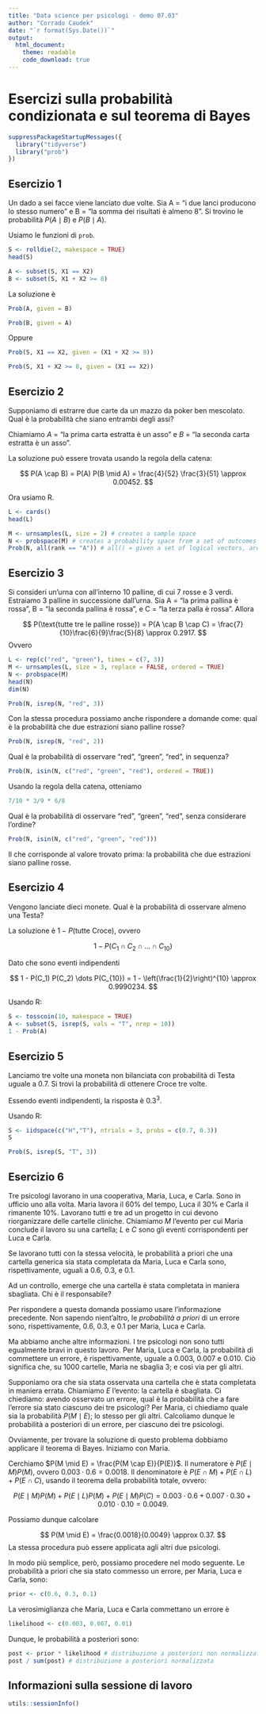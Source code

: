 ```yaml
---
title: "Data science per psicologi - demo 07.03"
author: "Corrado Caudek"
date: "`r format(Sys.Date())`"
output:
  html_document:
    theme: readable
    code_download: true
---
```


# Esercizi sulla probabilità condizionata e sul teorema di Bayes

```r
suppressPackageStartupMessages({
  library("tidyverse")
  library("prob")
})
```

## Esercizio 1

Un dado a sei facce viene lanciato due volte. Sia A = "i due lanci producono lo stesso numero" e B = "la somma dei risultati è almeno 8". Si trovino le probabilità $P(A \mid B)$ e $P(B \mid A)$.

Usiamo le funzioni di `prob`.

```r
S <- rolldie(2, makespace = TRUE) 
head(S)
```

```r
A <- subset(S, X1 == X2)
B <- subset(S, X1 + X2 >= 8)
```

La soluzione è

```r
Prob(A, given = B)
```

```r
Prob(B, given = A)
```

Oppure

```r
Prob(S, X1 == X2, given = (X1 + X2 >= 8))
```

```r
Prob(S, X1 + X2 >= 8, given = (X1 == X2))
```

## Esercizio 2

Supponiamo di estrarre due carte da un mazzo da poker ben mescolato. Qual è la probabilità che siano entrambi degli assi?

Chiamiamo $A$ = "la prima carta estratta è un asso" e $B$ = "la seconda carta estratta è un asso".

La soluzione può essere trovata usando la regola della catena:

$$
P(A \cap B) = P(A) P(B \mid A) = \frac{4}{52} \frac{3}{51} \approx 0.00452.
$$

Ora usiamo $\textsf{R}$.

```r
L <- cards()
head(L)
```
```r
M <- urnsamples(L, size = 2) # creates a sample space
N <- probspace(M) # creates a probability space from a set of outcomes
Prob(N, all(rank == "A")) # all() = given a set of logical vectors, are all of the values true?
```

## Esercizio 3

Si consideri un'urna con all'interno 10 palline, di cui 7 rosse e 3 verdi. Estraiamo 3 palline in successione dall'urna. Sia A = "la prima pallina è rossa", B = "la seconda pallina è rossa", e C = "la terza palla è rossa". Allora

$$
P(\text{tutte tre le palline rosse}) = P(A \cap B \cap C) = \frac{7}{10}\frac{6}{9}\frac{5}{8} \approx 0.2917.
$$
Ovvero

```r
L <- rep(c("red", "green"), times = c(7, 3))
M <- urnsamples(L, size = 3, replace = FALSE, ordered = TRUE) 
N <- probspace(M)
head(N)
dim(N)
```

```r
Prob(N, isrep(N, "red", 3))
```

Con la stessa procedura possiamo anche rispondere a domande come: qual è la probabilità che due estrazioni siano palline rosse?

```r
Prob(N, isrep(N, "red", 2))
```

Qual è la probabilità di osservare "red", "green", "red", in sequenza?

```r
Prob(N, isin(N, c("red", "green", "red"), ordered = TRUE))
```

Usando la regola della catena, otteniamo

```r
7/10 * 3/9 * 6/8
```

Qual è la probabilità di osservare "red", "green", "red", senza considerare l'ordine?

```r
Prob(N, isin(N, c("red", "green", "red")))
```

Il che corrisponde al valore trovato prima: la probabilità che due estrazioni siano palline rosse.

## Esercizio 4

Vengono lanciate dieci monete. Qual è la probabilità di osservare almeno una Testa?

La soluzione è $1 - P(\text{tutte Croce})$, ovvero

$$
1 - P(C_1 \cap C_2 \cap \dots \cap C_{10})
$$

Dato che sono eventi indipendenti

$$
1 - P(C_1) P(C_2) \dots P(C_{10}) = 1 - \left(\frac{1}{2}\right)^{10} \approx 0.9990234.
$$

Usando $\textsf{R}$:

```r
S <- tosscoin(10, makespace = TRUE)
A <- subset(S, isrep(S, vals = "T", nrep = 10)) 
1 - Prob(A)
```

## Esercizio 5

Lanciamo tre volte una moneta non bilanciata con probabilità di Testa uguale a 0.7. Si trovi la probabilità di ottenere Croce tre volte.

Essendo eventi indipendenti, la risposta è $0.3^3$.

Usando $\textsf{R}$:

```r
S <- iidspace(c("H","T"), ntrials = 3, probs = c(0.7, 0.3))
S
```

```r
Prob(S, isrep(S, "T", 3))
```

## Esercizio 6

Tre psicologi lavorano in una cooperativa, Maria, Luca, e Carla. Sono in ufficio uno alla volta. Maria lavora il 60% del tempo, Luca il 30% e Carla il rimanente 10%. Lavorano tutti e tre ad un progetto in cui devono riorganizzare delle cartelle cliniche. Chiamiamo $M$ l'evento per cui Maria conclude il lavoro su una cartella; $L$ e $C$ sono gli eventi corrispondenti per Luca e Carla. 

Se lavorano tutti con la stessa velocità, le probabilità a priori che una cartella generica sia stata completata da Maria, Luca e Carla sono, rispettivamente, uguali a 0.6, 0.3, e 0.1. 

Ad un controllo, emerge che una cartella è stata completata in maniera sbagliata. Chi è il responsabile?

Per rispondere a questa domanda possiamo usare l'informazione precedente. Non sapendo nient'altro, le _probabilità a priori_ di un errore sono, rispettivamente, 0.6, 0.3, e 0.1 per Maria, Luca e Carla. 

Ma abbiamo anche altre informazioni. I tre psicologi non sono tutti egualmente bravi in questo lavoro. Per Maria, Luca e Carla, la probabilità di commettere un errore, è rispettivamente, uguale a 0.003, 0.007 e 0.010. Ciò significa che, su 1000 cartelle, Maria ne sbaglia 3; e così via per gli altri.

Supponiamo ora che sia stata osservata una cartella che è stata completata in maniera errata.  Chiamiamo $E$ l'evento: la cartella è sbagliata.  Ci chiediamo: avendo osservato un errore, qual è la probabilità che a fare l'errore sia stato ciascuno dei tre psicologi?  Per Maria, ci chiediamo quale sia la probabilità $P(M \mid E)$; lo stesso per gli altri. Calcoliamo dunque le probabilità a posteriori di un errore, per ciascuno dei tre psicologi.

Ovviamente, per trovare la soluzione di questo problema dobbiamo applicare il teorema di Bayes. Iniziamo con Maria.

Cerchiamo $P(M \mid E) = \frac{P(M \cap E)}{P(E)}$. Il numeratore è $P(E \mid M) P(M)$, ovvero $0.003 \cdot 0.6 = 0.0018.$ Il denominatore è $P(E \cap M) + P(E \cap L) + P(E \cap C)$, usando il teorema della probabilità totale, ovvero:

$$
P(E \mid M) P(M) +  P(E \mid L) P(M) + P(E \mid M) P(C) = 0.003 \cdot 0.6 + 0.007 \cdot 0.30 + 0.010 \cdot 0.10 = 0.0049.
$$

Possiamo dunque calcolare

$$
P(M \mid E) = \frac{0.0018}{0.0049} \approx 0.37.
$$
La stessa procedura può essere applicata agli altri due psicologi.

In modo più semplice, però, possiamo procedere nel modo seguente. Le probabilità a priori che sia stato commesso un errore, per Maria, Luca e Carla, sono:

```r
prior <- c(0.6, 0.3, 0.1)
```

La verosimiglianza che Maria, Luca e Carla commettano un errore è

```r
likelihood <- c(0.003, 0.007, 0.01)
```

Dunque, le probabilità a posteriori sono:

```r
post <- prior * likelihood # distribuzione a posteriori non normalizzata
post / sum(post) # distribuzione a posteriori normalizzata
```



## Informazioni sulla sessione di lavoro

```r
utils::sessionInfo()
```


